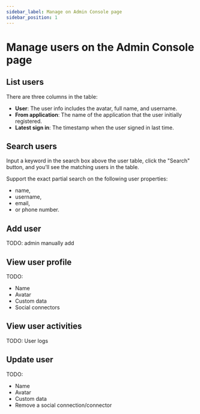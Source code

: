 ```yaml
---
sidebar_label: Manage on Admin Console page
sidebar_position: 1
---
```


# Manage users on the Admin Console page


## List users

<GotoUserManagement />

There are three columns in the table:

- **User**: The user info includes the avatar, full name, and username.
- **From application**: The name of the application that the user initially registered.
- **Latest sign in**: The timestamp when the user signed in last time.

## Search users

<GotoUserManagement />

Input a keyword in the search box above the user table, click the "Search" button, and you'll see the matching users in the table.

Support the exact partial search on the following user properties:

- name,
- username,
- email,
- or phone number.

## Add user

TODO: admin manually add

## View user profile

TODO:

- Name
- Avatar
- Custom data
- Social connectors

## View user activities

TODO: User logs

## Update user

TODO:

- Name
- Avatar
- Custom data
- Remove a social connection/connector
